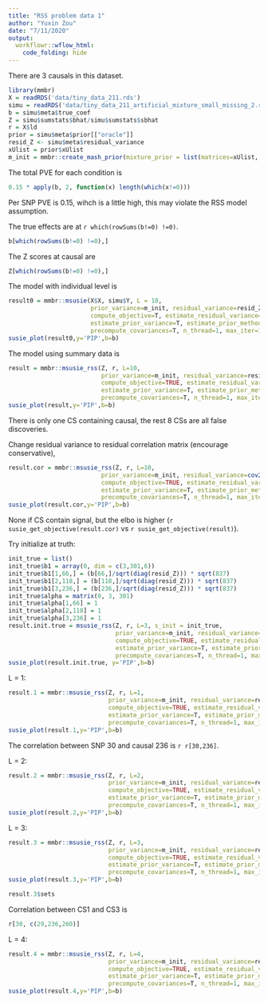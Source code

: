 ```yaml
---
title: "RSS problem data 1"
author: "Yuxin Zou"
date: "7/11/2020"
output:
  workflowr::wflow_html:
    code_folding: hide
---
```


There are 3 causals in this dataset.

```r
library(mmbr)
X = readRDS('data/tiny_data_211.rds')
simu = readRDS('data/tiny_data_211_artificial_mixture_small_missing_2.rds')
b = simu$meta$true_coef
Z = simu$sumstats$bhat/simu$sumstats$sbhat
r = X$ld
prior = simu$meta$prior[["oracle"]]
resid_Z <- simu$meta$residual_variance
xUlist = prior$xUlist
m_init = mmbr::create_mash_prior(mixture_prior = list(matrices=xUlist, weights=prior$pi), null_weight=prior$null_weight, max_mixture_len=-1)
```

The total PVE for each condition is
```r
0.15 * apply(b, 2, function(x) length(which(x!=0)))
```
Per SNP PVE is 0.15, wihch is a little high, this may violate the RSS model assumption.

The true effects are at `r which(rowSums(b!=0) !=0)`.
```r
b[which(rowSums(b!=0) !=0),]
```

The Z scores at causal are
```r
Z[which(rowSums(b!=0) !=0),]
```

The model with individual level is
```r
result0 = mmbr::msusie(X$X, simu$Y, L = 10, 
                       prior_variance=m_init, residual_variance=resid_Z, 
                       compute_objective=T, estimate_residual_variance=F,
                       estimate_prior_variance=T, estimate_prior_method='EM', 
                       precompute_covariances=T, n_thread=1, max_iter=1000)
susie_plot(result0,y='PIP',b=b)
```

The model using summary data is
```r
result = mmbr::msusie_rss(Z, r, L=10, 
                          prior_variance=m_init, residual_variance=resid_Z, 
                          compute_objective=TRUE, estimate_residual_variance=F, 
                          estimate_prior_variance=T, estimate_prior_method='EM', 
                          precompute_covariances=T, n_thread=1, max_iter=1000, track_fit = T)
susie_plot(result,y='PIP',b=b)
```
There is only one CS containing causal, the rest 8 CSs are all false discoveries.

Change residual variance to residual correlation matrix (encourage conservative),
```r
result.cor = mmbr::msusie_rss(Z, r, L=10, 
                          prior_variance=m_init, residual_variance=cov2cor(resid_Z), 
                          compute_objective=TRUE, estimate_residual_variance=F, 
                          estimate_prior_variance=T, estimate_prior_method='EM', 
                          precompute_covariances=T, n_thread=1, max_iter=1000, track_fit = T)
susie_plot(result.cor,y='PIP',b=b)
```
None if CS contain signal, but the elbo is higher (`r susie_get_objective(result.cor)` vs `r susie_get_objective(result)`).

Try initialize at truth:
```r
init_true = list()
init_true$b1 = array(0, dim = c(3,301,6))
init_true$b1[1,66,] = (b[66,]/sqrt(diag(resid_Z))) * sqrt(837)
init_true$b1[2,118,] = (b[118,]/sqrt(diag(resid_Z))) * sqrt(837)
init_true$b1[3,236,] = (b[236,]/sqrt(diag(resid_Z))) * sqrt(837)
init_true$alpha = matrix(0, 3, 301)
init_true$alpha[1,66] = 1
init_true$alpha[2,118] = 1
init_true$alpha[3,236] = 1
result.init.true = msusie_rss(Z, r, L=3, s_init = init_true,
                              prior_variance=m_init, residual_variance=resid_Z, 
                              compute_objective=TRUE, estimate_residual_variance=F, 
                              estimate_prior_variance=T, estimate_prior_method='EM', 
                              precompute_covariances=T, n_thread=1, max_iter=1000,track_fit=T)
susie_plot(result.init.true, y='PIP',b=b)
```

L = 1:
```r
result.1 = mmbr::msusie_rss(Z, r, L=1, 
                            prior_variance=m_init, residual_variance=resid_Z, 
                            compute_objective=TRUE, estimate_residual_variance=F, 
                            estimate_prior_variance=T, estimate_prior_method='EM', 
                            precompute_covariances=T, n_thread=1, max_iter=1000, track_fit = T)
susie_plot(result.1,y='PIP',b=b)
```
The correlation between SNP 30 and causal 236 is `r r[30,236]`.

L = 2:
```r
result.2 = mmbr::msusie_rss(Z, r, L=2, 
                            prior_variance=m_init, residual_variance=resid_Z, 
                            compute_objective=TRUE, estimate_residual_variance=F, 
                            estimate_prior_variance=T, estimate_prior_method='EM', 
                            precompute_covariances=T, n_thread=1, max_iter=1000, track_fit = T)
susie_plot(result.2,y='PIP',b=b)
```

L = 3:
```r
result.3 = mmbr::msusie_rss(Z, r, L=3, 
                            prior_variance=m_init, residual_variance=resid_Z, 
                            compute_objective=TRUE, estimate_residual_variance=F, 
                            estimate_prior_variance=T, estimate_prior_method='EM', 
                            precompute_covariances=T, n_thread=1, max_iter=1000, track_fit = T)
susie_plot(result.3,y='PIP',b=b)
```

```r
result.3$sets
```

Correlation between CS1 and CS3 is
```r
r[30, c(29,236,260)]
```

L = 4:
```r
result.4 = mmbr::msusie_rss(Z, r, L=4, 
                            prior_variance=m_init, residual_variance=resid_Z, 
                            compute_objective=TRUE, estimate_residual_variance=F, 
                            estimate_prior_variance=T, estimate_prior_method='EM', 
                            precompute_covariances=T, n_thread=1, max_iter=1000, track_fit = T)
susie_plot(result.4,y='PIP',b=b)
```

